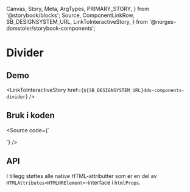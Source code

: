   Canvas,
  Story,
  Meta,
  ArgTypes,
  PRIMARY_STORY,
} from '@storybook/blocks';
  Source,
  ComponentLinkRow,
  SB_DESIGNSYSTEM_URL,
  LinkToInteractiveStory,
} from '@norges-domstoler/storybook-components';

<Meta of={DividerStories} />

# Divider

<ComponentLinkRow
  docsHref="https://design.domstol.no/987b33f71/p/57aa58-divider/b/587136"
  figmaHref="https://www.figma.com/file/ewqSDmkgqDQ5PyOsRp4V5b/?node-id=3209%3A94239"
  githubHref="https://github.com/domstolene/designsystem/tree/main/packages/components/src/components/Divider"
/>

## Demo

<Canvas>
  <Story of={DividerStories.Default} />
</Canvas>

<LinkToInteractiveStory href={`${SB_DESIGNSYSTEM_URL}dds-components-divider`} />

## Bruk i koden

<Source
  code={`

<Divider />
`} />

## API

<ArgTypes of={DividerStories} />

I tillegg støttes alle native HTML-attributter som er en del av `HTMLAttributes<HTMLHRElement>`-interface i `htmlProps`.
